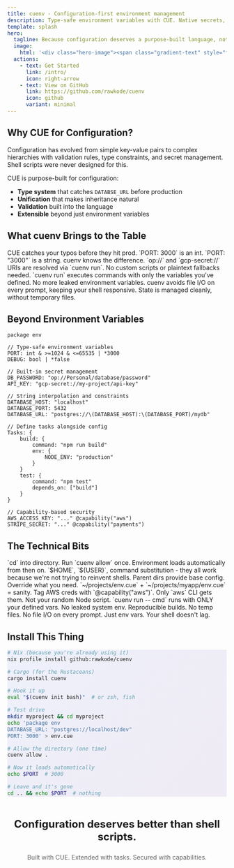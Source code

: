 ```yaml
---
title: cuenv - Configuration-first environment management
description: Type-safe environment variables with CUE. Native secrets, tasks, and workflows.
template: splash
hero:
  tagline: Because configuration deserves a purpose-built language, not shell scripts.
  image:
    html: '<div class="hero-image"><span class="gradient-text" style="font-size: 4rem; font-weight: bold;">cuenv</span></div>'
  actions:
    - text: Get Started
      link: /intro/
      icon: right-arrow
    - text: View on GitHub
      link: https://github.com/rawkode/cuenv
      icon: github
      variant: minimal
---
```



## Why CUE for Configuration?

Configuration has evolved from simple key-value pairs to complex hierarchies with validation rules, type constraints, and secret management. Shell scripts were never designed for this.

CUE is purpose-built for configuration:

- **Type system** that catches `DATABSE_URL` before production
- **Unification** that makes inheritance natural
- **Validation** built into the language
- **Extensible** beyond just environment variables

## What cuenv Brings to the Table

<div class="animate-fade-in">
	<CardGrid stagger>
		<Card title="Type-Safe Configuration" icon="seti:config">
			CUE catches your typos before they hit prod. `PORT: 3000` is an int.
			`PORT: "3000"` is a string. cuenv knows the difference.
		</Card>
		<Card title="Native Secret Management" icon="seti:lock">
			`op://` and `gcp-secret://` URIs are resolved via `cuenv run`. No custom
			scripts or plaintext fallbacks needed.
		</Card>
		<Card title="Hermetic Execution" icon="document">
			`cuenv run` executes commands with only the variables you've defined. No
			more leaked environment variables.
		</Card>
		<Card title="Efficient by Design" icon="seti:code">
			cuenv avoids file I/O on every prompt, keeping your shell responsive.
			State is managed cleanly, without temporary files.
		</Card>
	</CardGrid>
</div>

## Beyond Environment Variables

<div class="feature-card">

```cue
package env

// Type-safe environment variables
PORT: int & >=1024 & <=65535 | *3000
DEBUG: bool | *false

// Built-in secret management
DB_PASSWORD: "op://Personal/database/password"
API_KEY: "gcp-secret://my-project/api-key"

// String interpolation and constraints
DATABASE_HOST: "localhost"
DATABASE_PORT: 5432
DATABASE_URL: "postgres://\(DATABASE_HOST):\(DATABASE_PORT)/mydb"

// Define tasks alongside config
Tasks: {
    build: {
        command: "npm run build"
        env: {
            NODE_ENV: "production"
        }
    }
    test: {
        command: "npm test"
        depends_on: ["build"]
    }
}

// Capability-based security
AWS_ACCESS_KEY: "..." @capability("aws")
STRIPE_SECRET: "..." @capability("payments")
```

</div>

## The Technical Bits

<CardGrid>
	<Card title="Seamless Integration" icon="rocket">
		`cd` into directory. Run `cuenv allow` once. Environment loads automatically
		from then on.
	</Card>
	<Card title="Shell Variables Work" icon="terminal">
		`$HOME`, `${USER}`, command substitution - they all work because we're not
		trying to reinvent shells.
	</Card>
	<Card title="Inheritance Done Right" icon="puzzle">
		Parent dirs provide base config. Override what you need.
		`~/projects/env.cue` + `~/projects/myapp/env.cue` = sanity.
	</Card>
	<Card title="Capability-Based Security" icon="setting">
		Tag AWS creds with `@capability("aws")`. Only `aws` CLI gets them. Not your
		random Node script.
	</Card>
	<Card title="Hermetic Execution" icon="document">
		`cuenv run -- cmd` runs with ONLY your defined vars. No leaked system env.
		Reproducible builds.
	</Card>
	<Card title="Actually Fast" icon="check">
		No temp files. No file I/O on every prompt. Just env vars. Your shell
		doesn't lag.
	</Card>
</CardGrid>

## Install This Thing

<div class="feature-card" style="background: linear-gradient(135deg, rgba(102,126,234,0.1) 0%, rgba(118,75,162,0.1) 100%);">

```bash
# Nix (because you're already using it)
nix profile install github:rawkode/cuenv

# Cargo (for the Rustaceans)
cargo install cuenv

# Hook it up
eval "$(cuenv init bash)"  # or zsh, fish

# Test drive
mkdir myproject && cd myproject
echo 'package env
DATABASE_URL: "postgres://localhost/dev"
PORT: 3000' > env.cue

# Allow the directory (one time)
cuenv allow .

# Now it loads automatically
echo $PORT  # 3000

# Leave and it's gone
cd .. && echo $PORT  # nothing
```

</div>

<div style="text-align: center; margin-top: 3rem;">
	<h3 style="font-size: 1.5rem;">
		Configuration deserves better than shell scripts.
	</h3>
	<p style="color: #666; margin-top: 1rem;">
		Built with CUE. Extended with tasks. Secured with capabilities.
	</p>
</div>
